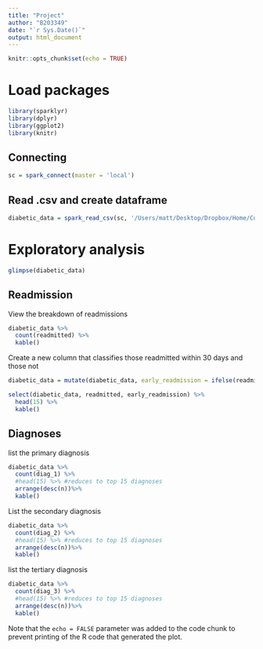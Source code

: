 ```yaml
---
title: "Project"
author: "B203349"
date: "`r Sys.Date()`"
output: html_document
---
```


```r
knitr::opts_chunk$set(echo = TRUE)
```
# Load packages

```r
library(sparklyr)
library(dplyr)
library(ggplot2)
library(knitr)
```

## Connecting

```r
sc = spark_connect(master = 'local')
```

## Read .csv and create dataframe
```r
diabetic_data = spark_read_csv(sc, '/Users/matt/Desktop/Dropbox/Home/College/Edinburgh - MSc Data Science/Big Data Analytics/diabetes_readmissions/RawData/diabetic_data.csv') 
```

# Exploratory analysis

```r
glimpse(diabetic_data)
```

## Readmission
View the breakdown of readmissions

```r
diabetic_data %>% 
  count(readmitted) %>%
  kable()
```

Create a new column that classifies those readmitted within 30 days and those not

```r
diabetic_data = mutate(diabetic_data, early_readmission = ifelse(readmitted == '<30', '1', '0'))
```

```r
select(diabetic_data, readmitted, early_readmission) %>%
  head(15) %>%
  kable()
```

## Diagnoses
list the primary diagnosis
```r
diabetic_data %>% 
  count(diag_1) %>%
  #head(15) %>% #reduces to top 15 diagnoses
  arrange(desc(n))%>%
  kable()
```
List the secondary diagnosis
```r
diabetic_data %>% 
  count(diag_2) %>%
  #head(15) %>% #reduces to top 15 diagnoses
  arrange(desc(n))%>%
  kable()
```

list the tertiary diagnosis
```r
diabetic_data %>% 
  count(diag_3) %>%
  #head(15) %>% #reduces to top 15 diagnoses
  arrange(desc(n))%>%
  kable()
```

Note that the `echo = FALSE` parameter was added to the code chunk to prevent printing of the R code that generated the plot.
